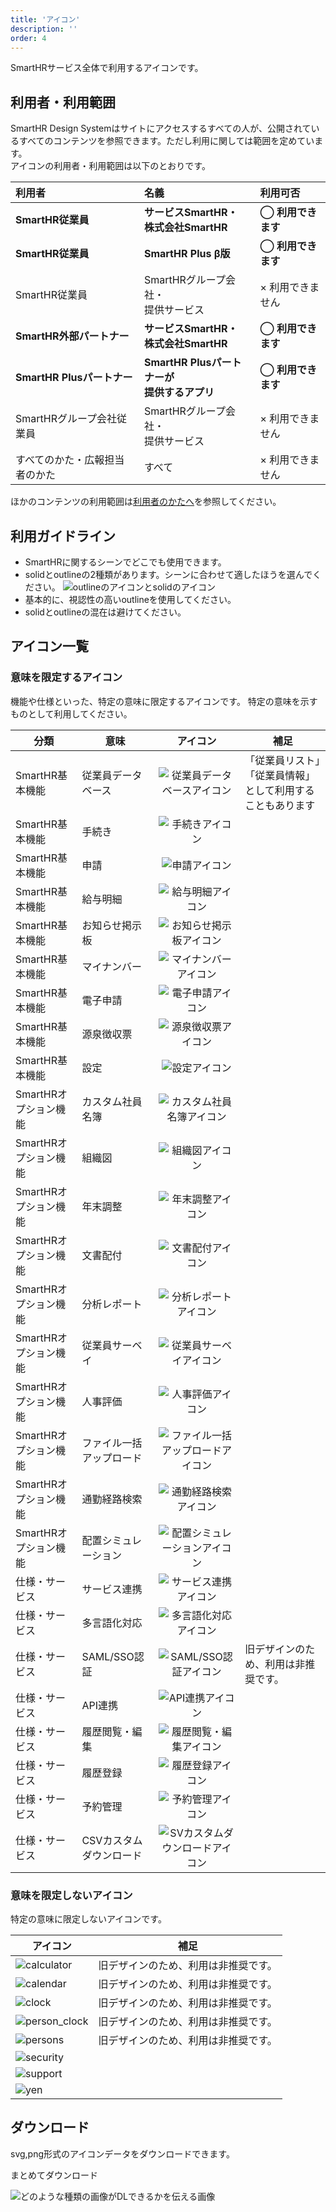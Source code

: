 ```yaml
---
title: 'アイコン'
description: ''
order: 4
---
```



SmartHRサービス全体で利用するアイコンです。


## 利用者・利用範囲

SmartHR Design Systemはサイトにアクセスするすべての人が、公開されているすべてのコンテンツを参照できます。ただし利用に関しては範囲を定めています。  
アイコンの利用者・利用範囲は以下のとおりです。

| 利用者 | 名義 | 利用可否 |
| :-- | :-- | :-- |
| **SmartHR従業員** | **サービスSmartHR・<br>株式会社SmartHR** | **◯ 利用できます** |
| **SmartHR従業員** | **SmartHR Plus β版** | **◯ 利用できます** |
| SmartHR従業員 | SmartHRグループ会社・<br>提供サービス | × 利用できません |
| **SmartHR外部パートナー** | **サービスSmartHR・<br>株式会社SmartHR** | **◯ 利用できます** |
| **SmartHR Plusパートナー** | **SmartHR Plusパートナーが<br>提供するアプリ** | **◯ 利用できます** |
| SmartHRグループ会社従業員 | SmartHRグループ会社・<br>提供サービス | × 利用できません |
| すべてのかた・広報担当者のかた | すべて | × 利用できません |

ほかのコンテンツの利用範囲は[利用者のかたへ](/introduction/user/)を参照してください。


## 利用ガイドライン
- SmartHRに関するシーンでどこでも使用できます。
- solidとoutlineの2種類があります。シーンに合わせて適したほうを選んでください。
![outlineのアイコンとsolidのアイコン](./images/outline-solid.png)
- 基本的に、視認性の高いoutlineを使用してください。
- solidとoutlineの混在は避けてください。

## アイコン一覧

### 意味を限定するアイコン

機能や仕様といった、特定の意味に限定するアイコンです。
特定の意味を示すものとして利用してください。

| 分類 | 意味 | アイコン | 補足 |
| --- | --- | :---: | --- |
| SmartHR基本機能 | 従業員データベース | ![従業員データベースアイコン](./images/icons/outline/Black/従業員データベース.png) | 「従業員リスト」「従業員情報」として利用することもあります |
| SmartHR基本機能 | 手続き | ![手続きアイコン](./images/icons/outline/Black/手続き.png) |  |
| SmartHR基本機能 | 申請 | ![申請アイコン](./images/icons/outline/Black/申請.png) |  |
| SmartHR基本機能 | 給与明細 | ![給与明細アイコン](./images/icons/outline/Black/給与明細.png) |  |
| SmartHR基本機能 | お知らせ掲示板 | ![お知らせ掲示板アイコン](./images/icons/outline/Black/お知らせ掲示板.png) |  |
| SmartHR基本機能 | マイナンバー | ![マイナンバーアイコン](./images/icons/outline/Black/マイナンバー.png) |  |
| SmartHR基本機能 | 電子申請 | ![電子申請アイコン](./images/icons/outline/Black/電子申請.png) |  |
| SmartHR基本機能 | 源泉徴収票 | ![源泉徴収票アイコン](./images/icons/outline/Black/源泉徴収票.png) |  |
| SmartHR基本機能 | 設定 | ![設定アイコン](./images/icons/outline/Black/設定.png) |  |
| SmartHRオプション機能 | カスタム社員名簿 | ![カスタム社員名簿アイコン](./images/icons/outline/Black/カスタム社員名簿.png) |  |
| SmartHRオプション機能 | 組織図 | ![組織図アイコン](./images/icons/outline/Black/組織図.png) |  |
| SmartHRオプション機能 | 年末調整 | ![年末調整アイコン](./images/icons/outline/Black/年末調整.png) |  |
| SmartHRオプション機能 | 文書配付 | ![文書配付アイコン](./images/icons/outline/Black/文書配付.png) |  |
| SmartHRオプション機能 | 分析レポート | ![分析レポートアイコン](./images/icons/outline/Black/分析レポート.png) |  |
| SmartHRオプション機能 | 従業員サーベイ | ![従業員サーベイアイコン](./images/icons/outline/Black/従業員サーベイ.png) |  |
| SmartHRオプション機能 | 人事評価 | ![人事評価アイコン](./images/icons/outline/Black/人事評価.png) |  |
| SmartHRオプション機能 | ファイル一括アップロード | ![ファイル一括アップロードアイコン](./images/icons/outline/Black/ファイル一括アップロード.png) |  |
| SmartHRオプション機能 | 通勤経路検索 | ![通勤経路検索アイコン](./images/icons/outline/Black/通勤経路検索.png) |  |
| SmartHRオプション機能 | 配置シミュレーション | ![配置シミュレーションアイコン](./images/icons/outline/Black/配置シミュレーション.png) |  |
| 仕様・サービス | サービス連携 | ![サービス連携アイコン](./images/icons/outline/Black/サービス連携.png) |  |
| 仕様・サービス | 多言語化対応 | ![多言語化対応アイコン](./images/icons/outline/Black/多言語化対応.png) |  |
| 仕様・サービス | SAML/SSO認証 | ![SAML/SSO認証アイコン](./images/icons/旧デザイン/Black/SAML_SSO認証（旧デザインのため非推奨）.png) | 旧デザインのため、利用は非推奨です。 |
| 仕様・サービス | API連携 | ![API連携アイコン](./images/icons/outline/Black/API連携.png) |  |
| 仕様・サービス | 履歴閲覧・編集 | ![履歴閲覧・編集アイコン](./images/icons/outline/Black/履歴閲覧・編集.png) |  |
| 仕様・サービス | 履歴登録 | ![履歴登録アイコン](./images/icons/outline/Black/履歴登録.png) |  |
| 仕様・サービス | 予約管理 | ![予約管理アイコン](./images/icons/outline/Black/予約管理.png) |  |
| 仕様・サービス | CSVカスタムダウンロード | ![SVカスタムダウンロードアイコン](./images/icons/outline/Black/CSVカスタムダウンロード.png) |  |


### 意味を限定しないアイコン

特定の意味に限定しないアイコンです。

| アイコン | 補足 |
| --- | --- |
| ![calculator](./images/icons/旧デザイン/Black/calculator（旧デザインのため非推奨）.png) | 旧デザインのため、利用は非推奨です。 |
| ![calendar](./images/icons/旧デザイン/Black/calendar（旧デザインのため非推奨）.png) | 旧デザインのため、利用は非推奨です。 |
| ![clock](./images/icons/旧デザイン/Black/clock（旧デザインのため非推奨）.png) | 旧デザインのため、利用は非推奨です。 |
| ![person_clock](./images/icons/旧デザイン/Black/person_clock（旧デザインのため非推奨）.png) | 旧デザインのため、利用は非推奨です。 |
| ![persons](./images/icons/旧デザイン/Black/persons（旧デザインのため非推奨）.png) | 旧デザインのため、利用は非推奨です。 |
| ![security](./images/icons/outline/Black/意味を限定しないアイコン/security.png) |  |
| ![support](./images/icons/outline/Black/意味を限定しないアイコン/support.png) |  |
| ![yen](./images/icons/outline/Black/意味を限定しないアイコン/yen.png) |  |


## ダウンロード

svg,png形式のアイコンデータをダウンロードできます。

<SecondaryButtonAnchor href="/downloads/icon.zip" downloads>まとめてダウンロード</SecondaryButtonAnchor>

![どのような種類の画像がDLできるかを伝える画像](./images/icon-zip.png)
